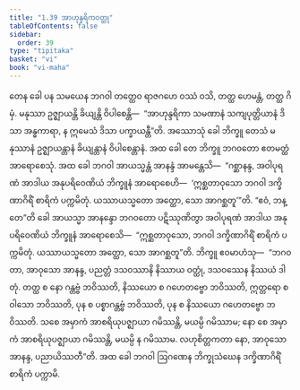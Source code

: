 ```yaml
---
title: "1.39 အာဟုန္ဒရိကဝတ္ထု"
tableOfContents: false
sidebar:
  order: 39
type: "tipitaka"
basket: "vi"
book: "vi-maha"
---
```



<DynamicBreadcrumb />

<Division number="102" book="vi-maha" e="ch" v="3" p="110">

<Paragraph number="443" book="vi-maha">
တေန ခေါ ပန သမယေန ဘဂဝါ တတ္ထေဝ ရာဇဂဟေ ဝဿံ ဝသိ, တတ္ထ ဟေမန္တံ, တတ္ထ ဂိမှံ. မနုဿာ ဥဇ္ဈာယန္တိ ခိယျန္တိ ဝိပါစေန္တိ—  “အာဟုန္ဒရိကာ သမဏာနံ သကျပုတ္တိယာနံ ဒိသာ အန္ဓကာရာ, န ဣမေသံ ဒိသာ ပက္ခာယန္တီ”တိ. အဿောသုံ ခေါ ဘိက္ခူ တေသံ မနုဿာနံ ဥဇ္ဈာယန္တာနံ ခိယျန္တာနံ ဝိပါစေန္တာနံ. အထ ခေါ တေ ဘိက္ခူ ဘဂဝတော ဧတမတ္ထံ အာရောစေသုံ. အထ ခေါ ဘဂဝါ အာယသ္မန္တံ အာနန္ဒံ အာမန္တေသိ—  “ဂစ္ဆာနန္ဒ, အဝါပုရဏံ အာဒါယ အနုပရိဝေဏိယံ ဘိက္ခူနံ အာရောစေဟိ—  ‘ဣစ္ဆတာဝုသော ဘဂဝါ ဒက္ခိဏာဂိရိံ စာရိကံ ပက္ကမိတုံ. ယဿာယသ္မတော အတ္ထော, သော အာဂစ္ဆတူ’”တိ. “ဧဝံ, ဘန္တေ”တိ ခေါ အာယသ္မာ အာနန္ဒော ဘဂဝတော ပဋိဿုဏိတွာ အဝါပုရဏံ အာဒါယ အနုပရိဝေဏိယံ ဘိက္ခူနံ အာရောစေသိ—  “ဣစ္ဆတာဝုသော, ဘဂဝါ ဒက္ခိဏာဂိရိံ စာရိကံ ပက္ကမိတုံ. ယဿာယသ္မတော အတ္ထော, သော အာဂစ္ဆတူ”တိ. ဘိက္ခူ ဧဝမာဟံသု—  “ဘဂဝတာ, အာဝုသော အာနန္ဒ, ပညတ္တံ ဒသဝဿာနိ နိဿာယ ဝတ္ထုံ, ဒသဝဿေန နိဿယံ ဒါတုံ. တတ္ထ စ နော ဂန္တဗ္ဗံ ဘဝိဿတိ, နိဿယော စ ဂဟေတဗ္ဗော ဘဝိဿတိ, ဣတ္တရော စ ဝါသော ဘဝိဿတိ, ပုန စ ပစ္စာဂန္တဗ္ဗံ ဘဝိဿတိ, ပုန စ နိဿယော ဂဟေတဗ္ဗော ဘဝိဿတိ. သစေ အမှာကံ အာစရိယုပဇ္ဈာယာ ဂမိဿန္တိ, မယမ္ပိ ဂမိဿာမ; နော စေ အမှာကံ အာစရိယုပဇ္ဈာယာ ဂမိဿန္တိ, မယမ္ပိ န ဂမိဿာမ. လဟုစိတ္တကတာ နော, အာဝုသော အာနန္ဒ, ပညာယိဿတီ”တိ. အထ ခေါ ဘဂဝါ ဩဂဏေန ဘိက္ခုသံဃေန ဒက္ခိဏာဂိရိံ စာရိကံ ပက္ကာမိ.
</Paragraph>
</Division>